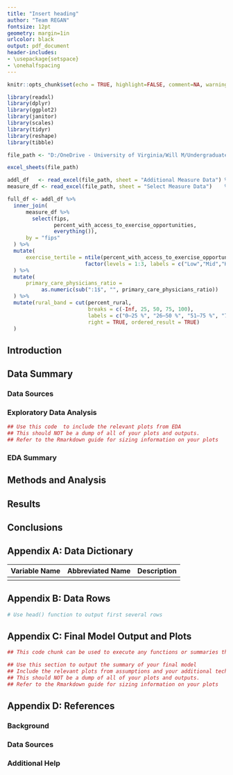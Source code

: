 ```yaml
---
title: "Insert heading" 
author: "Team REGAN"
fontsize: 12pt
geometry: margin=1in
urlcolor: black
output: pdf_document
header-includes:
- \usepackage{setspace}
- \onehalfspacing
---
```


```r
knitr::opts_chunk$set(echo = TRUE, highlight=FALSE, comment=NA, warnings=FALSE,message=FALSE)

```

```r

library(readxl)  
library(dplyr)   
library(ggplot2)   
library(janitor) 
library(scales)
library(tidyr)
library(reshape)
library(tibble)

file_path <- "D:/OneDrive - University of Virginia/Will M/Undergraduate Research Courses-Grants/Summer 2025/Introduction to Regression Analysis (STAT 3220)/Final Project/3220-Final-Project/2025 County Health Rankings Virginia Data - v3.xlsx"

excel_sheets(file_path)

addl_df   <- read_excel(file_path, sheet = "Additional Measure Data") %>% clean_names()
measure_df <- read_excel(file_path, sheet = "Select Measure Data")    %>% clean_names()

full_df <- addl_df %>% 
  inner_join(
      measure_df %>% 
        select(fips,
               percent_with_access_to_exercise_opportunities,
               everything()),
      by = "fips"
  ) %>% 
  mutate(
      exercise_tertile = ntile(percent_with_access_to_exercise_opportunities, 3) %>% 
                         factor(levels = 1:3, labels = c("Low","Mid","High"))
  ) %>% 
  mutate(
      primary_care_physicians_ratio =
           as.numeric(sub(":1$", "", primary_care_physicians_ratio))
  ) %>% 
  mutate(rural_band = cut(percent_rural,
                          breaks = c(-Inf, 25, 50, 75, 100),
                          labels = c("0–25 %", "26–50 %", "51–75 %", "76–100 %"),
                          right = TRUE, ordered_result = TRUE)
  )
```


\begin{center}
\includegraphics[width=\textwidth]%
  {D:/OneDrive - University of Virginia/Will M/Undergraduate Research Courses-Grants/Summer 2025/Introduction to Regression Analysis (STAT 3220)/Final Project/3220-Final-Project/TitlePageImage.png}
  
\end{center}

\newpage 

## Introduction

## Data Summary

### Data Sources

### Exploratory Data Analysis

```r
## Use this code  to include the relevant plots from EDA
## This should NOT be a dump of all of your plots and outputs.
## Refer to the Rmarkdown guide for sizing information on your plots
```

### EDA Summary

## Methods and Analysis

## Results

## Conclusions

\newpage

## Appendix A: Data Dictionary

|Variable Name|Abbreviated Name|Description|
|:----:|:----:|:----:|
|  |  |   |

\newpage
## Appendix B: Data Rows
```r
# Use head() function to output first several rows

```

\newpage
## Appendix C: Final Model Output and Plots
```r
## This code chunk can be used to execute any functions or summaries that will not be included in your output
```

```r
## Use this section to output the summary of your final model
## Include the relevant plots from assumptions and your additional techniques
## This should NOT be a dump of all of your plots and outputs.
## Refer to the Rmarkdown guide for sizing information on your plots
```

\newpage
## Appendix D: References

### Background

### Data Sources

### Additional Help
